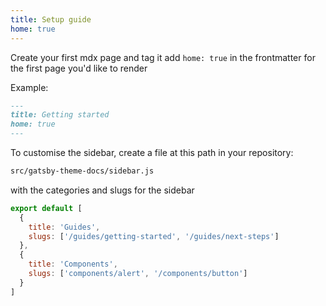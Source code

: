 ```yaml
---
title: Setup guide
home: true
---
```


Create your first mdx page and tag it add `home: true` in the frontmatter for the first page you'd like to render

Example:

```md
---
title: Getting started
home: true
---
```

To customise the sidebar, create a file at this path in your repository:

```md
src/gatsby-theme-docs/sidebar.js
```

with the categories and slugs for the sidebar

```js
export default [
  {
    title: 'Guides',
    slugs: ['/guides/getting-started', '/guides/next-steps']
  },
  {
    title: 'Components',
    slugs: ['components/alert', '/components/button']
  }
]
```
